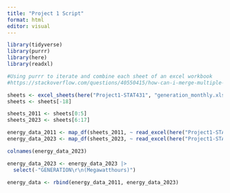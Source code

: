 ```yaml
---
title: "Project 1 Script"
format: html
editor: visual
---
```


```r
library(tidyverse)
library(purrr)
library(here)
library(readxl)
```


```r
#Using purrr to iterate and combine each sheet of an excel workbook
#https://stackoverflow.com/questions/40550415/how-can-i-merge-multiple-sheets-of-an-excel-workbook-in-r

sheets <- excel_sheets(here("Project1-STAT431", "generation_monthly.xlsx"))
sheets <- sheets[-18]

sheets_2011 <- sheets[0:5]
sheets_2023 <- sheets[6:17]

energy_data_2011 <- map_df(sheets_2011, ~ read_excel(here("Project1-STAT431", "generation_monthly.xlsx"), sheet = .x))
energy_data_2023 <- map_df(sheets_2023, ~ read_excel(here("Project1-STAT431", "generation_monthly.xlsx"), sheet = .x, skip = 4))

colnames(energy_data_2023)

energy_data_2023 <- energy_data_2023 |>
  select(-"GENERATION\r\n(Megawatthours)")

energy_data <- rbind(energy_data_2011, energy_data_2023)
```

